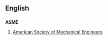 ==English==
==={{initialism}}===
'''ASME'''

#[[w:American Society of Mechanical Engineers|American Society of Mechanical Engineers]]